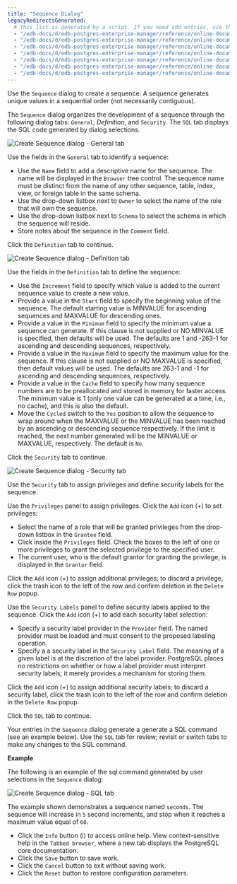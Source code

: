 ```yaml
---
title: "Sequence Dialog"
legacyRedirectsGenerated:
  # This list is generated by a script. If you need add entries, use the `legacyRedirects` key.
  - "/edb-docs/d/edb-postgres-enterprise-manager/reference/online-documentation/7.12/sequence_dialog.html"
  - "/edb-docs/d/edb-postgres-enterprise-manager/reference/online-documentation/7.14/sequence_dialog.html"
  - "/edb-docs/d/edb-postgres-enterprise-manager/reference/online-documentation/7.15/sequence_dialog.html"
  - "/edb-docs/d/edb-postgres-enterprise-manager/reference/online-documentation/7.16/sequence_dialog.html"
  - "/edb-docs/d/edb-postgres-enterprise-manager/reference/online-documentation/7.6/sequence_dialog.html"
  - "/edb-docs/d/edb-postgres-enterprise-manager/reference/online-documentation/7.7/sequence_dialog.html"
  - "/edb-docs/d/edb-postgres-enterprise-manager/reference/online-documentation/7.8/sequence_dialog.html"
---
```


<div id="sequence_dialog" class="registered_link"></div>

Use the `Sequence` dialog to create a sequence. A sequence generates unique values in a sequential order (not necessarily contiguous).

The `Sequence` dialog organizes the development of a sequence through the following dialog tabs: `General`, *Definition*, and `Security`. The `SQL` tab displays the SQL code generated by dialog selections.

![Create Sequence dialog - General tab](../../images/sequence_general.png)

Use the fields in the `General` tab to identify a sequence:

-   Use the `Name` field to add a descriptive name for the sequence. The name will be displayed in the `Browser` tree control. The sequence name must be distinct from the name of any other sequence, table, index, view, or foreign table in the same schema.
-   Use the drop-down listbox next to `Owner` to select the name of the role that will own the sequence.
-   Use the drop-down listbox next to `Schema` to select the schema in which the sequence will reside.
-   Store notes about the sequence in the `Comment` field.

Click the `Definition` tab to continue.

![Create Sequence dialog - Definition tab](../../images/sequence_definition.png)

Use the fields in the `Definition` tab to define the sequence:

-   Use the `Increment` field to specify which value is added to the current sequence value to create a new value.
-   Provide a value in the `Start` field to specify the beginning value of the sequence. The default starting value is MINVALUE for ascending sequences and MAXVALUE for descending ones.
-   Provide a value in the `Minimum` field to specify the minimum value a sequence can generate. If this clause is not supplied or NO MINVALUE is specified, then defaults will be used. The defaults are 1 and -263-1 for ascending and descending sequences, respectively.
-   Provide a value in the `Maximum` field to specify the maximum value for the sequence. If this clause is not supplied or NO MAXVALUE is specified, then default values will be used. The defaults are 263-1 and -1 for ascending and descending sequences, respectively.
-   Provide a value in the `Cache` field to specify how many sequence numbers are to be preallocated and stored in memory for faster access. The minimum value is 1 (only one value can be generated at a time, i.e., no cache), and this is also the default.
-   Move the `Cycled` switch to the `Yes` position to allow the sequence to wrap around when the MAXVALUE or the MINVALUE has been reached by an ascending or descending sequence respectively. If the limit is reached, the next number generated will be the MINVALUE or MAXVALUE, respectively. The default is `No`.

Click the `Security` tab to continue.

![Create Sequence dialog - Security tab](../../images/sequence_security.png)

Use the `Security` tab to assign privileges and define security labels for the sequence.

Use the `Privileges` panel to assign privileges. Click the `Add` icon (+) to set privileges:

-   Select the name of a role that will be granted privileges from the drop-down listbox in the `Grantee` field.
-   Click inside the `Privileges` field. Check the boxes to the left of one or more privileges to grant the selected privilege to the specified user.
-   The current user, who is the default grantor for granting the privilege, is displayed in the `Grantor` field.

Click the `Add` icon (+) to assign additional privileges; to discard a privilege, click the trash icon to the left of the row and confirm deletion in the `Delete Row` popup.

Use the `Security Labels` panel to define security labels applied to the sequence. Click the `Add` icon (+) to add each security label selection:

-   Specify a security label provider in the `Provider` field. The named provider must be loaded and must consent to the proposed labeling operation.
-   Specify a a security label in the `Security Label` field. The meaning of a given label is at the discretion of the label provider. PostgreSQL places no restrictions on whether or how a label provider must interpret security labels; it merely provides a mechanism for storing them.

Click the `Add` icon (+) to assign additional security labels; to discard a security label, click the trash icon to the left of the row and confirm deletion in the `Delete Row` popup.

Click the `SQL` tab to continue.

Your entries in the `Sequence` dialog generate a generate a SQL command (see an example below). Use the `SQL` tab for review; revisit or switch tabs to make any changes to the SQL command.

**Example**

The following is an example of the sql command generated by user selections in the `Sequence` dialog:

![Create Sequence dialog - SQL tab](../../images/sequence_sql.png)

The example shown demonstrates a sequence named `seconds`. The sequence will increase in `5` second increments, and stop when it reaches a maximum value equal of `60`.

-   Click the `Info` button (i) to access online help. View context-sensitive help in the `Tabbed browser`, where a new tab displays the PostgreSQL core documentation.
-   Click the `Save` button to save work.
-   Click the `Cancel` button to exit without saving work.
-   Click the `Reset` button to restore configuration parameters.
